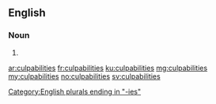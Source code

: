 ==English==

===Noun===
{{head|en}}

# {{plural of|culpability}}

[[Category:English plurals ending in "-ies"]]

[[ar:culpabilities]]
[[fr:culpabilities]]
[[ku:culpabilities]]
[[mg:culpabilities]]
[[my:culpabilities]]
[[no:culpabilities]]
[[sv:culpabilities]]